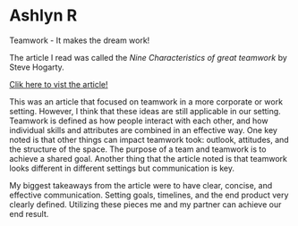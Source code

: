 
# Ashlyn R {-}

Teamwork - It makes the dream work!

The article I read was called the *Nine Characteristics of great teamwork* by Steve Hogarty.

[Clik here to vist the article!](https://www.wework.com/ideas/professional-development/management-leadership/nine-characteristics-of-great-teamwork)

This was an article that focused on teamwork in a more corporate or work setting.
However, I think that these ideas are still applicable in our setting.
Teamwork is defined as how people interact with each other, and how individual skills and attributes are combined in an effective way.
One key noted is that other things can impact teamwork took: outlook, attitudes, and the structure of the space.
The purpose of a team and teamwork is to achieve a shared goal.
Another thing that the article noted is that teamwork looks different in different settings but communication is key.

My biggest takeaways from the article were to have clear, concise, and effective communication.
Setting goals, timelines, and the end product very clearly defined.
Utilizing these pieces me and my partner can achieve our end result.
